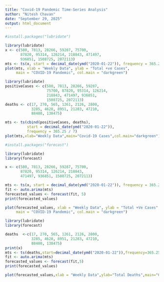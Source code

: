 ---
title: "Covid-19 Pandemic Time-Series Analysis"
author: "Nitesh Chavan"
date: "September 29, 2025"
output: html_document
---

```{r}
#install.packages("lubridate")
```

```{r}
library(lubridate)
x <- c(580, 7813, 28266, 59287, 75700,
       87820, 95314, 126214, 218843, 471497,
       936851, 1508725, 2072113)
mts <- ts(x, start = decimal_date(ymd("2020-01-22")), frequency = 365.25 / 7)
plot(mts, xlab = "Weekly Data", ylab = "Total +ve Cases",
     main = "COVID-19 Pandemic", col.main = "darkgreen")
```

```{r}
library(lubridate)
positiveCases <- c(580, 7813, 28266, 59287,
                   75700, 87820, 95314, 126214,
                   218843, 471497, 936851,
                   1508725, 2072113)
deaths <- c(17, 270, 565, 1261, 2126, 2800,
            3285, 4628, 8951, 21283, 47210,
            88480, 138475)

mts <- ts(cbind(positiveCases, deaths),
          start = decimal_date(ymd("2020-01-22")),
          frequency = 365.25 / 7)
plot(mts,xlab="Weekly Data",main="Covid-19 Cases",col.main="darkgreen")

```

```{r}
#install.packages("forecast")
```

```{r}
library(lubridate)
library(forecast)

x <- c(580, 7813, 28266, 59287, 75700,
       87820, 95314, 126214, 218843,
       471497, 936851, 1508725, 2072113)

mts <- ts(x, start = decimal_date(ymd("2020-01-22")), frequency = 365.25 / 7)
fit <- auto.arima(mts)
forecasted_values <- forecast(fit, 5)
print(forecasted_values)
```

```{r}
plot(forecasted_values, xlab = "Weekly Data", ylab = "Total +Ve Cases",
     main = "COVID-19 Pandemic", col.main = "darkgreen")
```

```{r}
library(lubridate)
library(forecast)

deaths  <-c(17, 270, 565, 1261, 2126, 2800,
            3285, 4628, 8951, 21283, 47210,
            88480, 138475)
print(x)
mts <- ts(deaths,start=decimal_date(ymd("2020-01-22")),frequency=365.25/7)
fit <- auto.arima(mts)
forecasted_values <- forecast(fit,5)
print(forecasted_values)
```

```{r}
plot(forecasted_values,xlab = "Weekly Data",ylab="Total Deaths",main="Covid-19 Pandemic",col.main = "darkblue")
```
